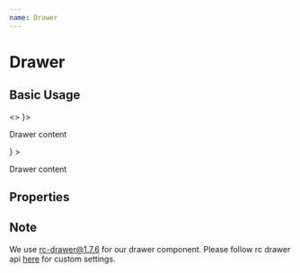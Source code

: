 ---
name: Drawer
---


# Drawer

## Basic Usage

<Playground>
  <ThemeProvider theme={theme}>
    <>
      <Drawer drawerHandler={<Button title="Drawer" />}>
        <p>Drawer content</p>
      </Drawer>
      <div style={{ marginBottom: '10px' }} />
      <Drawer
        placement="right"
        drawerHandler={<Button colors="secondaryWithBg" title="Drawer Right" />}
      >
        <p>Drawer content</p>
      </Drawer>
    </>
  </ThemeProvider>
</Playground>

## Properties

<PropsTable of={Drawer} />

## Note

We use rc-drawer@1.7.6 for our drawer component. Please follow rc drawer api [here](https://react-component.github.io/drawer/)
for custom settings.
